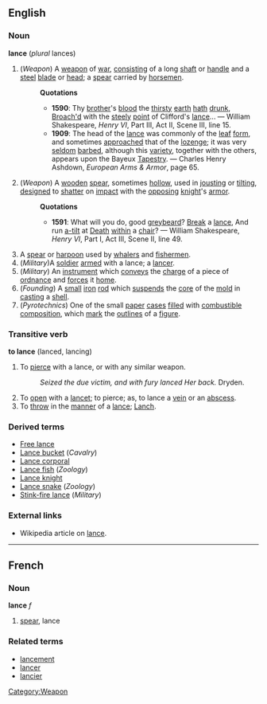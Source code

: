 ==English==
===Noun===
'''lance''' (''plural'' lances)
#(''Weapon'') [[Category:Weapon]] A [[weapon]] of [[war]], [[consist]]ing of a long [[shaft]] or [[handle]] and a [[steel]] [[blade]] or [[head]]; a [[spear]] carried by [[horsemen]].
#:'''Quotations'''
#:*'''1590''': Thy [[brother]]'s [[blood]] the [[thirsty]] [[earth]] [[hath]] [[drunk]], [[broach|Broach'd]] with the [[steely]] [[point]] of Clifford's [[lance]]... &mdash; William Shakespeare, ''Henry VI'', Part III, Act II, Scene III, line 15.
#:*'''1909''': The head of the [[lance]] was commonly of the [[leaf]] [[form]], and sometimes [[approach]]ed that of the [[lozenge]]; it was very [[seldom]] [[barb]]ed, although this [[variety]], together with the others, appears upon the Bayeux [[Tapestry]]. &mdash; Charles Henry Ashdown, ''European Arms & Armor'', page 65.
#(''Weapon'') A [[wooden]] [[spear]], sometimes [[hollow]], used in [[joust]]ing or [[tilt]]ing, [[design]]ed to [[shatter]] on [[impact]] with the [[opposing]] [[knight]]'s [[armor]].
#:'''Quotations'''
#:*'''1591''': What will you do, good [[greybeard]]?  [[Break]] a [[lance]], And run [[a-tilt]] at [[Death]] [[within]] a [[chair]]? &mdash; William Shakespeare, ''Henry VI'', Part I, Act III, Scene II, line 49.
#A [[spear]] or [[harpoon]] used by [[whaler]]s and [[fishermen]].
#(''Military'')A [[soldier]] [[arm]]ed with a lance; a [[lancer]].
#(''Military'') An [[instrument]] which [[convey]]s the [[charge]] of a piece of [[ordnance]] and [[force]]s it [[home]].
#(''Founding'') A [[small]] [[iron]] [[rod]] which [[suspend]]s the [[core]] of the [[mold]] in [[cast]]ing a [[shell]].
#(''Pyrotechnics'') One of the small [[paper]] [[case]]s [[fill]]ed with [[combustible]] [[composition]], which [[mark]] the [[outline]]s of a [[figure]].

===Transitive verb===
'''to lance''' (lanced, lancing)
#To [[pierce]] with a lance, or with any similar weapon.
#:''Seized the due victim, and with fury lanced Her back.'' Dryden.
#To [[open]] with a [[lancet]]; to pierce; as, to lance a [[vein]] or an [[abscess]].
#To [[throw]] in the [[manner]] of a [[lance]]; [[Lanch]].

===Derived terms===
* [[Free lance]]
* [[Lance bucket]] (''Cavalry'')
* [[Lance corporal]]
* [[Lance fish]] (''Zoology'')
* [[Lance knight]]
* [[Lance snake]] (''Zoology'')
* [[Stink-fire lance]] (''Military'')

===External links===
* Wikipedia article on [[w:lance|lance]].
----

==French==
===Noun===
'''lance''' ''f''

# [[spear]], lance

===Related terms===
*[[lancement]]
*[[lancer]]
*[[lancier]]